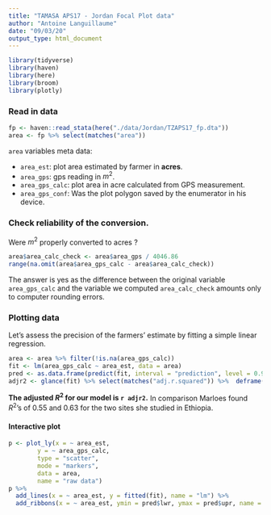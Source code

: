 ```yaml
---
title: "TAMASA APS17 - Jordan Focal Plot data"
author: "Antoine Languillaume"
date: "09/03/20"
output_type: html_document
---
```


```r
library(tidyverse)
library(haven)
library(here)
library(broom)
library(plotly)
```

### Read in data

```r
fp <- haven::read_stata(here("./data/Jordan/TZAPS17_fp.dta"))
area <- fp %>% select(matches("area"))
```

`area` variables meta data:

* `area_est`: plot area estimated by farmer in __acres__.
* `area_gps`: gps reading in $m^{2}$.
* `area_gps_calc`: plot area in acre calculated from GPS measurement.
* `area_gps_conf`:	Was the plot polygon saved by the enumerator in his device.

### Check reliability of the conversion.

Were $m^{2}$ properly converted to acres ?

```r
area$area_calc_check <- area$area_gps / 4046.86
range(na.omit(area$area_gps_calc - area$area_calc_check))
```
The answer is yes as the difference between the original variable `area_gps_calc` and the variable we computed `area_calc_check` amounts only to computer rounding errors.

### Plotting data

Let's assess the precision of the farmers' estimate by fitting a simple linear regression.

```r
area <- area %>% filter(!is.na(area_gps_calc))
fit <- lm(area_gps_calc ~ area_est, data = area)
pred <- as.data.frame(predict(fit, interval = "prediction", level = 0.95))
adjr2 <- glance(fit) %>% select(matches("adj.r.squared")) %>%  deframe() %>% round(2)
```

**The adjusted $R^2$ for our model is `r adjr2`.** In comparison Marloes found $R^2$'s of 0.55 and 0.63 for the two sites she studied in Ethiopia.


#### Interactive plot

```r
p <- plot_ly(x = ~ area_est, 
        y = ~ area_gps_calc, 
        type = "scatter",
        mode = "markers",
        data = area,
        name = "raw data")
p %>% 
  add_lines(x = ~ area_est, y = fitted(fit), name = "lm") %>%
  add_ribbons(x = ~ area_est, ymin = pred$lwr, ymax = pred$upr, name = "lm pred 95% CI")
```




